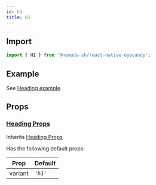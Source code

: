 ```yaml
---
id: h1
title: H1
---
```


## Import

```jsx
import { H1 } from '@nomada-sh/react-native-eyecandy';
```

## Example

See [Heading example](../heading#example).

## Props

### [Heading Props](../heading#props)

Inherits [Heading Props](../heading#props)

Has the following default props:

| Prop    | Default |
| ------- | ------- |
| variant | `'h1'`  |
